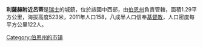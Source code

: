 {{Expand language|1=en|time=2020-07-14T09:23:13+00:00}}
{{Unreferenced|time=2020-07-14T09:23:13+00:00}}
'''利薩赫附近呂蒂'''是[[瑞士|瑞士]]的城鎮，位於該國中西部，由[[伯恩州|伯恩州]]負責管轄，面積1.29平方公里，海拔高度523米，2011年人口158，八成半人口信奉[[基督教|基督教]]，人口密度每平方公里122人。

{{Authority control}}
{{Switzerland-geo-stub}}
[[Category:伯恩州的市镇|Category:伯恩州的市镇]]